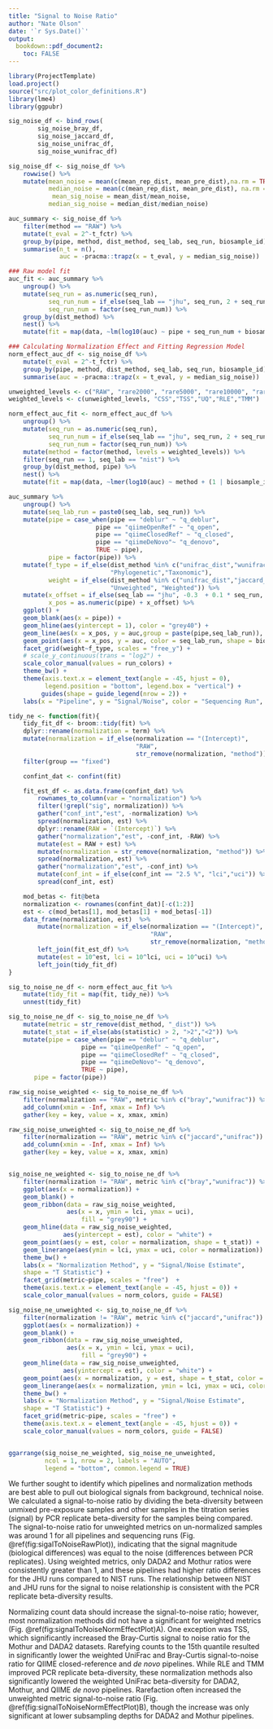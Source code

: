 ```yaml
---
title: "Signal to Noise Ratio"
author: "Nate Olson"
date: '`r Sys.Date()`'
output:
  bookdown::pdf_document2:
    toc: FALSE
---
```



```r
library(ProjectTemplate)
load.project()
source("src/plot_color_definitions.R")
library(lme4)
library(ggpubr)
```


```r
sig_noise_df <- bind_rows(
        sig_noise_bray_df,
        sig_noise_jaccard_df,
        sig_noise_unifrac_df,
        sig_noise_wunifrac_df)

sig_noise_df <- sig_noise_df %>%
    rowwise() %>%
    mutate(mean_noise = mean(c(mean_rep_dist, mean_pre_dist),na.rm = TRUE),
           median_noise = mean(c(mean_rep_dist, mean_pre_dist), na.rm = TRUE),
            mean_sig_noise = mean_dist/mean_noise,
           median_sig_noise = median_dist/median_noise)

auc_summary <- sig_noise_df %>%
    filter(method == "RAW") %>%
    mutate(t_eval = 2^-t_fctr) %>%
    group_by(pipe, method, dist_method, seq_lab, seq_run, biosample_id) %>%
    summarise(n_t = n(),
              auc = -pracma::trapz(x = t_eval, y = median_sig_noise))

### Raw model fit
auc_fit <- auc_summary %>%
    ungroup() %>%
    mutate(seq_run = as.numeric(seq_run),
           seq_run_num = if_else(seq_lab == "jhu", seq_run, 2 + seq_run),
           seq_run_num = factor(seq_run_num)) %>%
    group_by(dist_method) %>%
    nest() %>%
    mutate(fit = map(data, ~lm(log10(auc) ~ pipe + seq_run_num + biosample_id, data = .)))

### Calculating Normalization Effect and Fitting Regression Model
norm_effect_auc_df <- sig_noise_df %>%
    mutate(t_eval = 2^-t_fctr) %>%
    group_by(pipe, method, dist_method, seq_lab, seq_run, biosample_id) %>%
    summarise(auc = -pracma::trapz(x = t_eval, y = median_sig_noise))

unweighted_levels <- c("RAW", "rare2000", "rare5000", "rare10000", "rareq15")
weighted_levels <- c(unweighted_levels, "CSS","TSS","UQ","RLE","TMM")

norm_effect_auc_fit <- norm_effect_auc_df %>%
    ungroup() %>%
    mutate(seq_run = as.numeric(seq_run),
           seq_run_num = if_else(seq_lab == "jhu", seq_run, 2 + seq_run),
           seq_run_num = factor(seq_run_num)) %>%
    mutate(method = factor(method, levels = weighted_levels)) %>%
    filter(seq_run == 1, seq_lab == "nist") %>%
    group_by(dist_method, pipe) %>%
    nest() %>%
    mutate(fit = map(data, ~lmer(log10(auc) ~ method + (1 | biosample_id), data = .)))
```


```r
auc_summary %>%
    ungroup() %>%
    mutate(seq_lab_run = paste0(seq_lab, seq_run)) %>%
    mutate(pipe = case_when(pipe == "deblur" ~ "q_deblur",
                        pipe == "qiimeOpenRef" ~ "q_open",
                        pipe == "qiimeClosedRef" ~ "q_closed",
                        pipe == "qiimeDeNovo"~ "q_denovo",
                        TRUE ~ pipe),
           pipe = factor(pipe)) %>%
    mutate(f_type = if_else(dist_method %in% c("unifrac_dist","wunifrac_dist"),
                            "Phylogenetic","Taxonomic"),
           weight = if_else(dist_method %in% c("unifrac_dist","jaccard_dist"),
                            "Unweighted", "Weighted")) %>%
    mutate(x_offset = if_else(seq_lab == "jhu", -0.3  + 0.1 * seq_run, 0.1 * seq_run),
           x_pos = as.numeric(pipe) + x_offset) %>%
    ggplot() +
    geom_blank(aes(x = pipe)) +
    geom_hline(aes(yintercept = 1), color = "grey40") +
    geom_line(aes(x = x_pos, y = auc,group = paste(pipe,seq_lab_run)), color = "grey60") +
    geom_point(aes(x = x_pos, y = auc, color = seq_lab_run, shape = biosample_id)) +
    facet_grid(weight~f_type, scales = "free_y") +
    # scale_y_continuous(trans = "log2") +
    scale_color_manual(values = run_colors) +
    theme_bw() +
    theme(axis.text.x = element_text(angle = -45, hjust = 0),
          legend.position = "bottom", legend.box = "vertical") +
         guides(shape = guide_legend(nrow = 2)) +
    labs(x = "Pipeline", y = "Signal/Noise", color = "Sequencing Run", shape = "Subject")
```

```r
tidy_ne <- function(fit){
    tidy_fit_df <- broom::tidy(fit) %>%
    dplyr::rename(normalization = term) %>%
    mutate(normalization = if_else(normalization == "(Intercept)",
                                   "RAW",
                                   str_remove(normalization, "method"))) %>%
    filter(group == "fixed")

    confint_dat <- confint(fit)

    fit_est_df <- as.data.frame(confint_dat) %>%
        rownames_to_column(var = "normalization") %>%
        filter(!grepl("sig", normalization)) %>%
        gather("conf_int","est", -normalization) %>%
        spread(normalization, est) %>%
        dplyr::rename(RAW = `(Intercept)`) %>%
        gather("normalization","est", -conf_int, -RAW) %>%
        mutate(est = RAW + est) %>%
        mutate(normalization = str_remove(normalization, "method")) %>%
        spread(normalization, est) %>%
        gather("normalization","est", -conf_int) %>%
        mutate(conf_int = if_else(conf_int == "2.5 %", "lci","uci")) %>%
        spread(conf_int, est)

    mod_betas <- fit@beta
    normalization <- rownames(confint_dat)[-c(1:2)]
    est <- c(mod_betas[1], mod_betas[1] + mod_betas[-1])
    data_frame(normalization, est)  %>%
        mutate(normalization = if_else(normalization == "(Intercept)",
                                       "RAW",
                                       str_remove(normalization, "method"))) %>%
        left_join(fit_est_df) %>%
        mutate(est = 10^est, lci = 10^lci, uci = 10^uci) %>%
        left_join(tidy_fit_df)
}

sig_to_noise_ne_df <- norm_effect_auc_fit %>%
    mutate(tidy_fit = map(fit, tidy_ne)) %>%
    unnest(tidy_fit)
```


```r
sig_to_noise_ne_df <- sig_to_noise_ne_df %>%
    mutate(metric = str_remove(dist_method, "_dist")) %>%
    mutate(t_stat = if_else(abs(statistic) > 2, ">2","<2")) %>%
    mutate(pipe = case_when(pipe == "deblur" ~ "q_deblur",
                    pipe == "qiimeOpenRef" ~ "q_open",
                    pipe == "qiimeClosedRef" ~ "q_closed",
                    pipe == "qiimeDeNovo"~ "q_denovo",
                    TRUE ~ pipe),
       pipe = factor(pipe))

raw_sig_noise_weighted <- sig_to_noise_ne_df %>%
    filter(normalization == "RAW", metric %in% c("bray","wunifrac")) %>%
    add_column(xmin = -Inf, xmax = Inf) %>%
    gather(key = key, value = x, xmax, xmin)

raw_sig_noise_unweighted <- sig_to_noise_ne_df %>%
    filter(normalization == "RAW", metric %in% c("jaccard","unifrac")) %>%
    add_column(xmin = -Inf, xmax = Inf) %>%
    gather(key = key, value = x, xmax, xmin)


sig_noise_ne_weighted <- sig_to_noise_ne_df %>%
    filter(normalization != "RAW", metric %in% c("bray","wunifrac")) %>%
    ggplot(aes(x = normalization)) +
    geom_blank() +
    geom_ribbon(data = raw_sig_noise_weighted,
                aes(x = x, ymin = lci, ymax = uci),
                    fill = "grey90") +
    geom_hline(data = raw_sig_noise_weighted,
               aes(yintercept = est), color = "white") +
    geom_point(aes(y = est, color = normalization, shape = t_stat)) +
    geom_linerange(aes(ymin = lci, ymax = uci, color = normalization)) +
    theme_bw() +
    labs(x = "Normalization Method", y = "Signal/Noise Estimate",
    shape = "T Statistic") +
    facet_grid(metric~pipe, scales = "free")  +
    theme(axis.text.x = element_text(angle = -45, hjust = 0)) +
    scale_color_manual(values = norm_colors, guide = FALSE)

sig_noise_ne_unweighted <- sig_to_noise_ne_df %>%
    filter(normalization != "RAW", metric %in% c("jaccard","unifrac")) %>%
    ggplot(aes(x = normalization)) +
    geom_blank() +
    geom_ribbon(data = raw_sig_noise_unweighted,
                aes(x = x, ymin = lci, ymax = uci),
                    fill = "grey90") +
    geom_hline(data = raw_sig_noise_unweighted,
               aes(yintercept = est), color = "white") +
    geom_point(aes(x = normalization, y = est, shape = t_stat, color = normalization)) +
    geom_linerange(aes(x = normalization, ymin = lci, ymax = uci, color = normalization)) +
    theme_bw() +
    labs(x = "Normalization Method", y = "Signal/Noise Estimate",
    shape = "T Statistic") +
    facet_grid(metric~pipe, scales = "free") +
    theme(axis.text.x = element_text(angle = -45, hjust = 0)) +
    scale_color_manual(values = norm_colors, guide = FALSE)


ggarrange(sig_noise_ne_weighted, sig_noise_ne_unweighted,
          ncol = 1, nrow = 2, labels = "AUTO",
          legend = "bottom", common.legend = TRUE)
```

We further sought to identify which pipelines and normalization methods are best able to pull out biological signals from background, technical noise.
We calculated a signal-to-noise ratio by dividing the beta-diversity between unmixed pre-exposure samples and other samples in the titration series (signal) by PCR replicate beta-diversity for the samples being compared.
The signal-to-noise ratio for unweighted metrics on un-normalized samples was around 1 for all pipelines and sequencing runs (Fig. \@ref(fig:sigalToNoiseRawPlot)),
indicating that the signal magnitude (biological differences) was equal to the noise (differences between PCR replicates).
Using weighted metrics, only DADA2 and Mothur ratios were consistently greater than 1, and these pipelines had higher ratio differences for the JHU runs compared to NIST runs.
The relationship between NIST and JHU runs for the signal to noise relationship is consistent with the PCR replicate beta-diversity results.


Normalizing count data should increase the signal-to-noise ratio;
however, most normalization methods did not have a significant for weighted metrics (Fig. \@ref(fig:signalToNoiseNormEffectPlot)A).
One exception was TSS, which significantly increased the Bray-Curtis signal to noise ratio for the Mothur and DADA2 datasets.
Rarefying counts to the 15th quantile resulted in significantly lower the weighted UniFrac and Bray-Curtis signal-to-noise ratio for QIIME closed-reference and _de novo_ pipelines.
While RLE and TMM improved PCR replicate beta-diversity, these normalization methods also significantly lowered the weighted UniFrac beta-diversity for DADA2, Mothur, and QIIME _de novo_ pipelines.
Rarefaction often increased the unweighted metric signal-to-noise ratio (Fig. \@ref(fig:signalToNoiseNormEffectPlot)B), though the increase was only significant at lower subsampling depths for DADA2 and Mothur pipelines.
